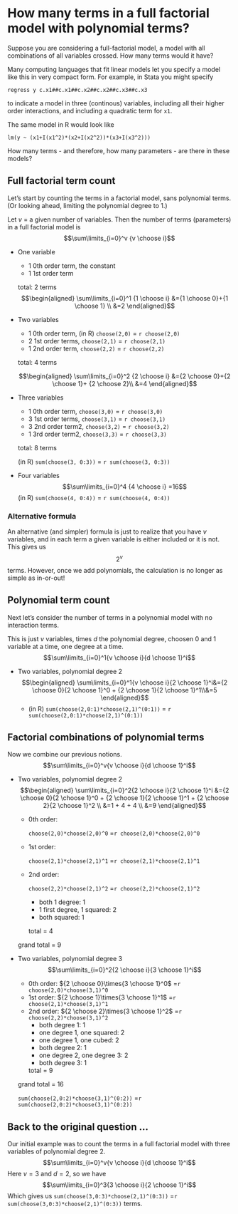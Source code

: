 # How many terms in a full factorial model with polynomial terms?

Suppose you are considering a full-factorial model, a model with all combinations of all variables crossed.  How many terms would it have?

Many computing languages that fit linear models let you specify a model like this in very compact form.  For example, in Stata you might specify
```
regress y c.x1##c.x1##c.x2##c.x2##c.x3##c.x3
```
to indicate a model in three (continous) variables, including all their
higher order interactions, and including a quadratic term for `x1`.

The same model in R would look like
```
lm(y ~ (x1+I(x1^2)*(x2+I(x2^2))*(x3+I(x3^2)))
```

How many terms - and therefore, how many parameters - are there in these models?

## Full factorial term count

Let's start by counting the terms in a factorial model, sans polynomial terms.  (Or looking ahead, limiting the polynomial degree to 1.)

Let $v$ = a given number of variables.  Then the number of terms (parameters)
in a full factorial model is
$$\sum\limits_{i=0}^v {v \choose i}$$

- One variable
    - 1 0th order term, the constant
    - 1 1st order term
    
    total: 2 terms
    $$\begin{aligned}
    \sum\limits_{i=0}^1 {1 \choose i} &={1 \choose 0}+{1 \choose 1} \\
    &=2
    \end{aligned}$$
    
- Two variables
    - 1 0th order term, 
      (in R) `choose(2,0)` = `r choose(2,0)`
    - 2 1st order terms, 
      `choose(2,1)` = `r choose(2,1)`
    - 1 2nd order term, 
      `choose(2,2)` = `r choose(2,2)`
    
    total:  4 terms
    
    $$\begin{aligned}
    \sum\limits_{i=0}^2 {2 \choose i} &={2 \choose 0}+{2 \choose 1}+
    {2 \choose 2}\\
    &=4
    \end{aligned}$$
    
- Three variables
    - 1 0th order term, `choose(3,0)` = `r choose(3,0)`
    - 3 1st order terms, `choose(3,1)` = `r choose(3,1)`
    - 3 2nd order term2, `choose(3,2)` = `r choose(3,2)`
    - 1 3rd order term2, `choose(3,3)` = `r choose(3,3)`
    
    total:  8 terms
    
    (in R) `sum(choose(3, 0:3))` = `r sum(choose(3, 0:3))`
    
- Four variables
$$\sum\limits_{i=0}^4 {4 \choose i} =16$$
    (in R) `sum(choose(4, 0:4))` = `r sum(choose(4, 0:4))`
    
### Alternative formula
An alternative (and simpler) formula is just to realize that you have $v$ variables, and in each term a given variable is either included or it is not.  This gives us
$$2^v$$
terms.  However, once we add polynomials, the calculation is no longer as simple as in-or-out!
    
## Polynomial term count
Next let's consider the number of terms in a polynomial model with no interaction terms.

This is just $v$ variables, times $d$ the polynomial degree, choosen 0 and 1 variable at a time, one degree at a time.
$$\sum\limits_{i=0}^1{v \choose i}{d \choose 1}^i$$

- Two variables, polynomial degree 2
$$\begin{aligned}
\sum\limits_{i=0}^1{v \choose i}{2 \choose 1}^i&={2 \choose 0}{2 \choose 1}^0 + {2 \choose 1}{2 \choose 1}^1\\&=5
\end{aligned}$$
    - (in R) `sum(choose(2,0:1)*choose(2,1)^(0:1))` = `r sum(choose(2,0:1)*choose(2,1)^(0:1))`
    
## Factorial combinations of polynomial terms
Now we combine our previous notions.
$$\sum\limits_{i=0}^v{v \choose i}{d \choose 1}^i$$

- Two variables, polynomial degree 2
$$\begin{aligned}
\sum\limits_{i=0}^2{2 \choose i}{2 \choose 1}^i
&={2 \choose 0}{2 \choose 1}^0 +
{2 \choose 1}{2 \choose 1}^1 +
{2 \choose 2}{2 \choose 1}^2 \\
&=1 + 4 + 4 \\
&=9
\end{aligned}$$
    - 0th order: 
    
      `choose(2,0)*choose(2,0)^0` =`r choose(2,0)*choose(2,0)^0`
    - 1st order: 
    
      `choose(2,1)*choose(2,1)^1` =`r choose(2,1)*choose(2,1)^1`
    - 2nd order: 
    
      `choose(2,2)*choose(2,1)^2` =`r choose(2,2)*choose(2,1)^2`
      
        - both 1 degree:  1
        - 1 first degree, 1 squared: 2
        - both squared: 1
        
        total = 4
        
    grand total = 9
    
- Two variables, polynomial degree 3
$$\sum\limits_{i=0}^2{2 \choose i}{3 \choose 1}^i$$
    - 0th order:  ${2 \choose 0}\times{3 \choose 1}^0$ =`r choose(2,0)*choose(3,1)^0`
    - 1st order:  ${2 \choose 1}\times{3 \choose 1}^1$ =`r choose(2,1)*choose(3,1)^1`
    - 2nd order: ${2 \choose 2}\times{3 \choose 1}^2$ =`r choose(2,2)*choose(3,1)^2`
        - both degree 1: 1
        - one degree 1, one squared:  2
        - one degree 1, one cubed:  2
        - both degree 2: 1
        - one degree 2, one degree 3: 2
        - both degree 3: 1
        
        total = 9
        
    grand total = 16
    
    `sum(choose(2,0:2)*choose(3,1)^(0:2))` =`r sum(choose(2,0:2)*choose(3,1)^(0:2))`
    
## Back to the original question ...
Our initial example was to count the terms in a full factorial model with three variables of polynomial degree 2.
$$\sum\limits_{i=0}^v{v \choose i}{d \choose 1}^i$$
Here $v=3$ and $d=2$, so we have
$$\sum\limits_{i=0}^3{3 \choose i}{2 \choose 1}^i$$
Which gives us
`sum(choose(3,0:3)*choose(2,1)^(0:3))` =`r sum(choose(3,0:3)*choose(2,1)^(0:3))` terms.